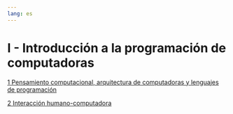 ```yaml
---
lang: es
---
```


# I - Introducción a la programación de computadoras {.unnumbered}

[1 Pensamiento computacional, arquitectura de computadoras y lenguajes de programación](01-pensamiento_computacional-arquitectura_computadoras-lenguajes_programacion.qmd)  

[2 Interacción humano-computadora](02-interaccion_humano_computadora.qmd)